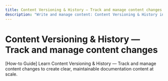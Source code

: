 ```yaml
---
title: Content Versioning & History — Track and manage content changes
description: "Write and manage content: Content Versioning & History in Documentation.AI."
---
```


# Content Versioning & History — Track and manage content changes

[How-to Guide] Learn Content Versioning & History — Track and manage content changes to create clear, maintainable documentation content at scale.
